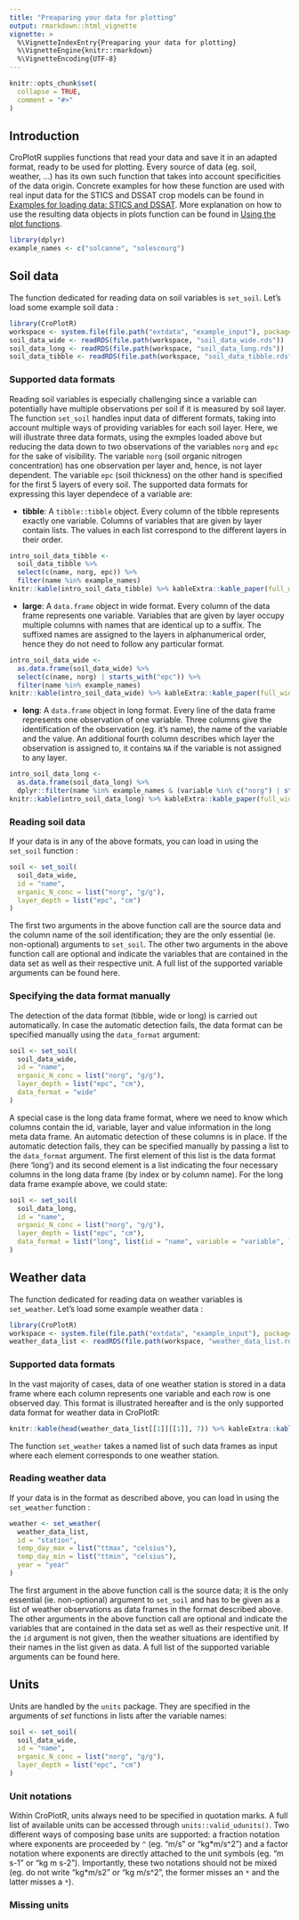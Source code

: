 ```yaml
---
title: "Preaparing your data for plotting"
output: rmarkdown::html_vignette
vignette: >
  %\VignetteIndexEntry{Preaparing your data for plotting}
  %\VignetteEngine{knitr::rmarkdown}
  %\VignetteEncoding{UTF-8}
---
```


```r
knitr::opts_chunk$set(
  collapse = TRUE,
  comment = "#>"
)
```
## Introduction
CroPlotR supplies functions that read your data and save it in an adapted format, ready to be used for plotting. 
Every source of data (eg. soil, weather, ...) has its own such function that takes into account specificities of the data origin. Concrete examples for how these function are used with real input data for the STICS and DSSAT crop models can be found in [Examples for loading data: STICS and DSSAT](set_data_examples.html). More explanation on how to use the resulting data objects in plots function can be found in [Using the plot functions](plot_data.html).

```r
library(dplyr)
example_names <- c("solcanne", "solescourg")
```

## Soil data
The function dedicated for reading data on soil variables is `set_soil`. Let's load some example soil data :
```r
library(CroPlotR)
workspace <- system.file(file.path("extdata", "example_input"), package = "CroPlotR")
soil_data_wide <- readRDS(file.path(workspace, "soil_data_wide.rds"))
soil_data_long <- readRDS(file.path(workspace, "soil_data_long.rds"))
soil_data_tibble <- readRDS(file.path(workspace, "soil_data_tibble.rds"))
```
### Supported data formats
Reading soil variables is especially challenging since a variable can potentially have multiple observations per soil if it is measured by soil layer. The function `set_soil` handles input data of different formats, taking into account multiple ways of providing variables for each soil layer. Here, we will illustrate three data formats, using the exmples loaded above but reducing the data down to two observations of the variables `norg` and `epc` for the sake of visibility. The variable `norg` (soil organic nitrogen concentration) has one observation per layer and, hence, is not layer dependent. The variable `epc` (soil thickness) on the other hand is specified for the first 5 layers of every soil. The supported data formats for expressing this layer dependece of a variable are:

- **tibble**: A `tibble::tibble` object. Every column of the tibble represents exactly one variable. Columns of variables that are given by layer contain lists. The values in each list correspond to the different layers in their order.
```r
intro_soil_data_tibble <- 
  soil_data_tibble %>% 
  select(c(name, norg, epc)) %>% 
  filter(name %in% example_names) 
knitr::kable(intro_soil_data_tibble) %>% kableExtra::kable_paper(full_width = F)
```

- **large**: A `data.frame` object in wide format. Every column of the data frame represents one variable. Variables that are given by layer occupy multiple columns with names that are identical up to a suffix. The suffixed names are assigned to the layers in alphanumerical order, hence they do not need to follow any particular format.
```r
intro_soil_data_wide <- 
  as.data.frame(soil_data_wide) %>% 
  select(c(name, norg) | starts_with("epc")) %>% 
  filter(name %in% example_names)
knitr::kable(intro_soil_data_wide) %>% kableExtra::kable_paper(full_width = F)
```

- **long**: A `data.frame` object in long format. Every line of the data frame represents one observation of one variable. Three columns give the identification of the observation (eg. it's name), the name of the variable and the value. An additional fourth column describes which layer the observation is assigned to, it contains `NA` if the variable is not assigned to any layer. 
```r
intro_soil_data_long <- 
  as.data.frame(soil_data_long) %>%
  dplyr::filter(name %in% example_names & (variable %in% c("norg") | startsWith(variable, "epc")))
knitr::kable(intro_soil_data_long) %>% kableExtra::kable_paper(full_width = F)
```

### Reading soil data
If your data is in any of the above formats, you can load in using the `set_soil` function :
```r
soil <- set_soil(
  soil_data_wide, 
  id = "name",
  organic_N_conc = list("norg", "g/g"), 
  layer_depth = list("epc", "cm")
)
```
The first two arguments in the above function call are the source data and the column name of the soil identification; they are the only essential (ie. non-optional) arguments to `set_soil`. The other two arguments in the above function call are optional and indicate the variables that are contained in the data set as well as their respective unit. A full list of the supported variable arguments can be found here.

### Specifying the data format manually
The detection of the data format (tibble, wide or long) is carried out automatically. In case the automatic detection fails, the data format can be specified manually using the `data_format` argument:
```r
soil <- set_soil(
  soil_data_wide, 
  id = "name",
  organic_N_conc = list("norg", "g/g"), 
  layer_depth = list("epc", "cm"),
  data_format = "wide"
)
```
A special case is the long data frame format, where we need to know which columns contain the id, variable, layer and value information in the long meta data frame. An automatic detection of these columns is in place. If the automatic detection fails, they can be specified manually by passing a list to the `data_format` argument. The first element of this list is the data format (here 'long') and its second element is a list indicating the four necessary columns in the long data frame (by index or by column name). For the long data frame example above, we could state:
```r
soil <- set_soil(
  soil_data_long, 
  id = "name",
  organic_N_conc = list("norg", "g/g"), 
  layer_depth = list("epc", "cm"),
  data_format = list("long", list(id = "name", variable = "variable", layer = 3, value = "value"))
)
```


## Weather data
The function dedicated for reading data on weather variables is `set_weather`. Let's load some example weather data :
```r
library(CroPlotR)
workspace <- system.file(file.path("extdata", "example_input"), package = "CroPlotR")
weather_data_list <- readRDS(file.path(workspace, "weather_data_list.rds"))
```

### Supported data formats
In the vast majority of cases, data of one weather station is stored in a data frame where each column represents one variable and each row is one observed day. This format is illustrated hereafter and is the only supported data format for weather data in CroPlotR:
```r
knitr::kable(head(weather_data_list[[1]][[1]], 7)) %>% kableExtra::kable_paper(full_width = F)
```
The function `set_weather` takes a named list of such data frames as input where each element corresponds to one weather station.

### Reading weather data
If your data is in the format as described above, you can load in using the `set_weather` function :
```r
weather <- set_weather(
  weather_data_list, 
  id = "station", 
  temp_day_max = list("ttmax", "celsius"), 
  temp_day_min = list("ttmin", "celsius"), 
  year = "year"
)
```
The first argument in the above function call is the source data; it is the only essential (ie. non-optional) argument to `set_soil` and has to be given as a list of weather observations as data frames in the format described above. The other arguments in the above function call are optional and indicate the variables that are contained in the data set as well as their respective unit. If the `id` argument is not given, then the weather situations are identified by their names in the list given as data. A full list of the supported variable arguments can be found here.

## Units
Units are handled by the `units` package. They are specified in the arguments of *set* functions in lists after the variable names:
```r
soil <- set_soil(
  soil_data_wide, 
  id = "name",
  organic_N_conc = list("norg", "g/g"), 
  layer_depth = list("epc", "cm")
)
```
### Unit notations
Within CroPlotR, units always need to be specified in quotation marks. A full list of available units can be accessed through `units::valid_udunits()`. Two different ways of composing base units are supported: a fraction notation where exponents are proceeded by `^` (eg. "m/s" or "kg\*m/s^2") and a factor notation where exponents are directly attached to the unit symbols (eg. "m s-1" or "kg m s-2"). Importantly, these two notations should not be mixed (eg. do not write "kg\*m/s2" or "kg m/s^2", the former misses an `*` and the latter misses a `*`).

### Missing units

